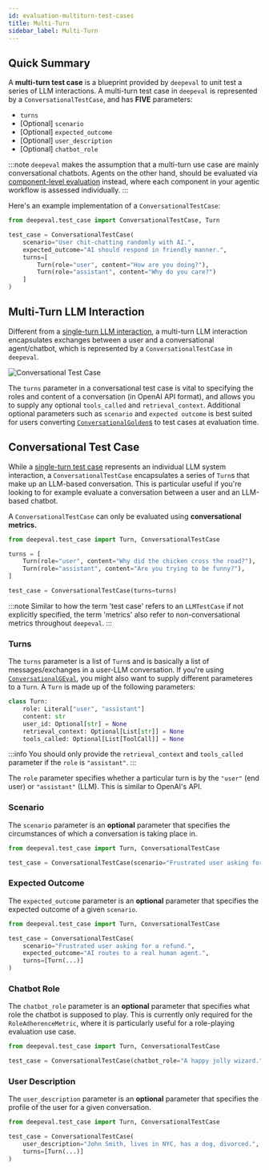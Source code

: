```yaml
---
id: evaluation-multiturn-test-cases
title: Multi-Turn
sidebar_label: Multi-Turn
---
```


## Quick Summary

A **multi-turn test case** is a blueprint provided by `deepeval` to unit test a series of LLM interactions. A multi-turn test case in `deepeval` is represented by a `ConversationalTestCase`, and has **FIVE** parameters:

- `turns`
- [Optional] `scenario`
- [Optional] `expected_outcome`
- [Optional] `user_description`
- [Optional] `chatbot_role`

:::note
`deepeval` makes the assumption that a multi-turn use case are mainly conversational chatbots. Agents on the other hand, should be evaluated via [component-level evaluation](/docs/evaluation-component-level-llm-evals) instead, where each component in your agentic workflow is assessed individually.
:::

Here's an example implementation of a `ConversationalTestCase`:

```python
from deepeval.test_case import ConversationalTestCase, Turn

test_case = ConversationalTestCase(
    scenario="User chit-chatting randomly with AI.",
    expected_outcome="AI should respond in friendly manner.",
    turns=[
        Turn(role="user", content="How are you doing?"),
        Turn(role="assistant", content="Why do you care?")
    ]
)
```

## Multi-Turn LLM Interaction

Different from a [single-turn LLM interaction](/docs/evaluation-test-cases#what-is-an-llm-interaction), a multi-turn LLM interaction encapsulates exchanges between a user and a conversational agent/chatbot, which is represented by a `ConversationalTestCase` in `deepeval`.

![Conversational Test Case](https://deepeval-docs.s3.amazonaws.com/docs:conversational-test-case.png)

The `turns` parameter in a conversational test case is vital to specifying the roles and content of a conversation (in OpenAI API format), and allows you to supply any optional `tools_called` and `retrieval_context`. Additional optional parameters such as `scenario` and `expected outcome` is best suited for users converting [`ConversationalGolden`s](/docs/evaluation-datasets#goldens-data-model) to test cases at evaluation time.

## Conversational Test Case

While a [single-turn test case](/docs/evaluation-test-cases) represents an individual LLM system interaction, a `ConversationalTestCase` encapsulates a series of `Turn`s that make up an LLM-based conversation. This is particular useful if you're looking to for example evaluate a conversation between a user and an LLM-based chatbot.

A `ConversationalTestCase` can only be evaluated using **conversational metrics.**

```python title="main.py"
from deepeval.test_case import Turn, ConversationalTestCase

turns = [
    Turn(role="user", content="Why did the chicken cross the road?"),
    Turn(role="assistant", content="Are you trying to be funny?"),
]

test_case = ConversationalTestCase(turns=turns)
```

:::note
Similar to how the term 'test case' refers to an `LLMTestCase` if not explicitly specified, the term 'metrics' also refer to non-conversational metrics throughout `deepeval`.
:::

### Turns

The `turns` parameter is a list of `Turn`s and is basically a list of messages/exchanges in a user-LLM conversation. If you're using [`ConversationalGEval`](/docs/metrics-conversational-g-eval), you might also want to supply different parameteres to a `Turn`. A `Turn` is made up of the following parameters:

```python
class Turn:
    role: Literal["user", "assistant"]
    content: str
    user_id: Optional[str] = None
    retrieval_context: Optional[List[str]] = None
    tools_called: Optional[List[ToolCall]] = None
```

:::info
You should only provide the `retrieval_context` and `tools_called` parameter if the `role` is `"assistant"`.
:::

The `role` parameter specifies whether a particular turn is by the `"user"` (end user) or `"assistant"` (LLM). This is similar to OpenAI's API.

### Scenario

The `scenario` parameter is an **optional** parameter that specifies the circumstances of which a conversation is taking place in.

```python
from deepeval.test_case import Turn, ConversationalTestCase

test_case = ConversationalTestCase(scenario="Frustrated user asking for a refund.", turns=[Turn(...)])
```

### Expected Outcome

The `expected_outcome` parameter is an **optional** parameter that specifies the expected outcome of a given `scenario`.

```python
from deepeval.test_case import Turn, ConversationalTestCase

test_case = ConversationalTestCase(
    scenario="Frustrated user asking for a refund.",
    expected_outcome="AI routes to a real human agent.",
    turns=[Turn(...)]
)
```

### Chatbot Role

The `chatbot_role` parameter is an **optional** parameter that specifies what role the chatbot is supposed to play. This is currently only required for the `RoleAdherenceMetric`, where it is particularly useful for a role-playing evaluation use case.

```python
from deepeval.test_case import Turn, ConversationalTestCase

test_case = ConversationalTestCase(chatbot_role="A happy jolly wizard.", turns=[Turn(...)])
```

### User Description

The `user_description` parameter is an **optional** parameter that specifies the profile of the user for a given conversation.

```python
from deepeval.test_case import Turn, ConversationalTestCase

test_case = ConversationalTestCase(
    user_description="John Smith, lives in NYC, has a dog, divorced.",
    turns=[Turn(...)]
)
```
